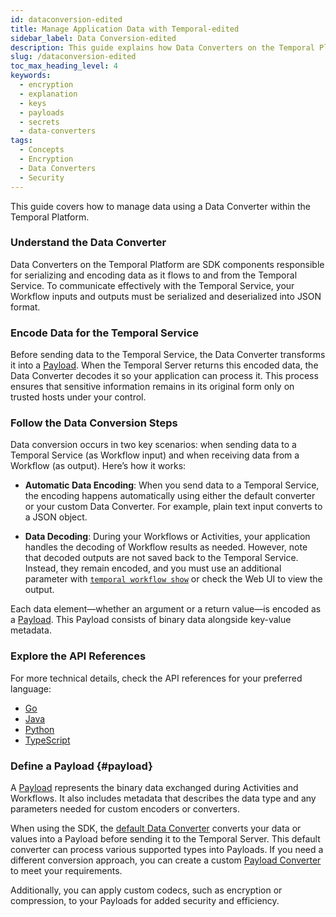 ```yaml
---
id: dataconversion-edited
title: Manage Application Data with Temporal-edited
sidebar_label: Data Conversion-edited
description: This guide explains how Data Converters on the Temporal Platform handle serialization and encoding for Workflow inputs and outputs, ensuring data remains secure and manageable.
slug: /dataconversion-edited
toc_max_heading_level: 4
keywords:
  - encryption
  - explanation
  - keys
  - payloads
  - secrets
  - data-converters
tags:
  - Concepts
  - Encryption
  - Data Converters
  - Security
---
```



This guide covers how to manage data using a Data Converter within the Temporal Platform.

### Understand the Data Converter

Data Converters on the Temporal Platform are SDK components responsible for serializing and encoding data as it flows to and from the Temporal Service. To communicate effectively with the Temporal Service, your Workflow inputs and outputs must be serialized and deserialized into JSON format.

<CaptionedImage
    src="/diagrams/default-data-converter.svg"
    title="Data Converter encodes and decodes data"
/>

### Encode Data for the Temporal Service

Before sending data to the Temporal Service, the Data Converter transforms it into a [Payload](/dataconversion#payload). When the Temporal Server returns this encoded data, the Data Converter decodes it so your application can process it. This process ensures that sensitive information remains in its original form only on trusted hosts under your control.

### Follow the Data Conversion Steps

Data conversion occurs in two key scenarios: when sending data to a Temporal Service (as Workflow input) and when receiving data from a Workflow (as output). Here’s how it works:

- **Automatic Data Encoding**: When you send data to a Temporal Service, the encoding happens automatically using either the default converter or your custom Data Converter. For example, plain text input converts to a JSON object.
  
- **Data Decoding**: During your Workflows or Activities, your application handles the decoding of Workflow results as needed. However, note that decoded outputs are not saved back to the Temporal Service. Instead, they remain encoded, and you must use an additional parameter with [`temporal workflow show`](/cli/workflow#show) or check the Web UI to view the output.

Each data element—whether an argument or a return value—is encoded as a [Payload](/dataconversion#payload). This Payload consists of binary data alongside key-value metadata.

### Explore the API References

For more technical details, check the API references for your preferred language:

- [Go](https://pkg.go.dev/go.temporal.io/sdk/converter#DataConverter)
- [Java](https://www.javadoc.io/doc/io.temporal/temporal-sdk/latest/io/temporal/common/converter/DataConverter.html)
- [Python](https://python.temporal.io/temporalio.converter.DataConverter.html)
- [TypeScript](https://typescript.temporal.io/api/interfaces/common.DataConverter)

### Define a Payload {#payload}

A [Payload](https://api-docs.temporal.io/#temporal.api.common.v1.Payload) represents the binary data exchanged during Activities and Workflows. It also includes metadata that describes the data type and any parameters needed for custom encoders or converters.

When using the SDK, the [default Data Converter](/default-custom-data-converters#default-data-converter) converts your data or values into a Payload before sending it to the Temporal Server. This default converter can process various supported types into Payloads. If you need a different conversion approach, you can create a custom [Payload Converter](/payload-converter) to meet your requirements.

Additionally, you can apply custom codecs, such as encryption or compression, to your Payloads for added security and efficiency.
